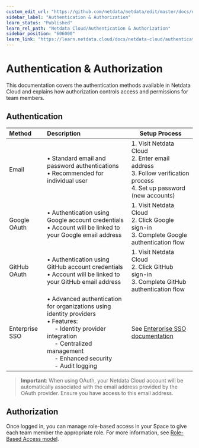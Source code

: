 ```yaml
---
custom_edit_url: "https://github.com/netdata/netdata/edit/master/docs/netdata-cloud/authentication-and-authorization/README.md"
sidebar_label: "Authentication & Authorization"
learn_status: "Published"
learn_rel_path: "Netdata Cloud/Authentication & Authorization"
sidebar_position: "606000"
learn_link: "https://learn.netdata.cloud/docs/netdata-cloud/authentication-&-authorization/authentication-&-authorization"
---
```


# Authentication & Authorization

This documentation covers the authentication methods available in Netdata Cloud and explains how authorization controls access and permissions for team members.

## Authentication

| Method         | Description                                                                                                                                                                                                                   | Setup Process                                                                                                              |
|:---------------|:------------------------------------------------------------------------------------------------------------------------------------------------------------------------------------------------------------------------------|----------------------------------------------------------------------------------------------------------------------------|
| Email          | • Standard email and password authentications<br/>• Recommended for individual user                                                                                                                                           | 1. Visit Netdata Cloud<br/>2. Enter email address<br/>3. Follow verification process<br/>4. Set up password (new accounts) |
| Google OAuth   | • Authentication using Google account credentials<br/>• Account will be linked to your Google email address                                                                                                                   | 1. Visit Netdata Cloud<br/>2. Click Google sign-in<br/>3. Complete Google authentication flow                              |
| GitHub OAuth   | • Authentication using GitHub account credentials<br/>• Account will be linked to your GitHub email address                                                                                                                   | 1. Visit Netdata Cloud<br/>2. Click GitHub sign-in<br/>3. Complete GitHub authentication flow                              |
| Enterprise SSO | • Advanced authentication for organizations using identity providers<br/>• Features:<br/>&emsp; - Identity provider integration<br/>&emsp; - Centralized management<br/>&emsp; - Enhanced security<br/>&emsp; - Audit logging | See [Enterprise SSO documentation](/docs/netdata-cloud/authentication-&-authorization/enterprise-sso-authentication)  |

> **Important**: When using OAuth, your Netdata Cloud account will be automatically associated with the email address provided by the OAuth provider. Ensure you have access to this email address.

## Authorization

Once logged in, you can manage role-based access in your Space to give each team member the appropriate role. For more information, see [Role-Based Access model](/docs/netdata-cloud/authentication-&-authorization/role-based-access-model).
